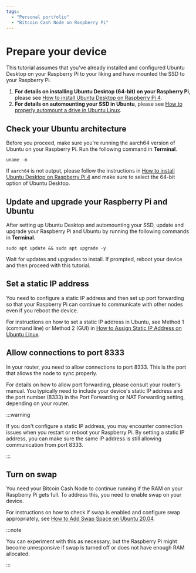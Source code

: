 ```yaml
---
tags:
  - "Personal portfolio"
  - "Bitcoin Cash Node on Raspberry Pi"
---
```


# Prepare your device

This tutorial assumes that you've already installed and configured Ubuntu Desktop on your Raspberry Pi to your liking and have mounted the SSD to your Raspberry Pi.

1. **For details on installing Ubuntu Desktop (64-bit) on your Raspberry Pi**, please see [How to install Ubuntu Desktop on Raspberry Pi 4](https://ubuntu.com/tutorials/how-to-install-ubuntu-desktop-on-raspberry-pi-4#1-overview).
2. **For details on automounting your SSD in Ubuntu**, please see [How to properly automount a drive in Ubuntu Linux](https://www.techrepublic.com/article/how-to-properly-automount-a-drive-in-ubuntu-linux/).

## Check your Ubuntu architecture

Before you proceed, make sure you're running the aarch64 version of Ubuntu on your Raspberry Pi. Run the following command in **Terminal**.

```console
uname -m
```

If `aarch64` is not output, please follow the instructions in [How to install Ubuntu Desktop on Raspberry Pi 4](https://ubuntu.com/tutorials/how-to-install-ubuntu-desktop-on-raspberry-pi-4#1-overview) and make sure to select the 64-bit option of Ubuntu Desktop.

## Update and upgrade your Raspberry Pi and Ubuntu

After setting up Ubuntu Desktop and automounting your SSD, update and upgrade your Raspberry Pi and Ubuntu by running the following commands in **Terminal**.

```console
sudo apt update && sudo apt upgrade -y
```

Wait for updates and upgrades to install. If prompted, reboot your device and then proceed with this tutorial.

## Set a static IP address

You need to configure a static IP address and then set up port forwarding so that your Raspberry Pi can continue to communicate with other nodes even if you reboot the device.

For instructions on how to set a static IP address in Ubuntu, see Method 1 (command line) or Method 2 (GUI) in [How to Assign Static IP Address on Ubuntu Linux](https://itsfoss.com/static-ip-ubuntu/).

## Allow connections to port 8333

In your router, you need to allow connections to port 8333. This is the port that allows the node to sync properly.

For details on how to allow port forwarding, please consult your router's manual. You typically need to include your device's static IP address and the port number (8333) in the Port Forwarding or NAT Forwarding setting, depending on your router.

:::warning

If you don't configure a static IP address, you may encounter connection issues when you restart or reboot your Raspberry Pi. By setting a static IP address, you can make sure the same IP address is still allowing communication from port 8333.

:::

## Turn on swap

You need your Bitcoin Cash Node to continue running if the RAM on your Raspberry Pi gets full. To address this, you need to enable swap on your device.

For instructions on how to check if swap is enabled and configure swap appropriately, see [How to Add Swap Space on Ubuntu 20.04](https://www.cloudbooklet.com/how-to-add-swap-space-on-ubuntu-20-04/).

:::note

You can experiment with this as necessary, but the Raspberry Pi might become unresponsive if swap is turned off or does not have enough RAM allocated.

:::
